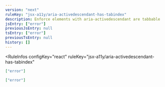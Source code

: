 ```yaml
---
version: "next"
ruleKey: "jsx-a11y/aria-activedescendant-has-tabindex"
description: Enforce elements with aria-activedescendant are tabbable
jsEntry: ["error"]
previousJsEntry: null
tsEntry: ["error"]
previousTsEntry: null
history: []
---
```


<RuleInfos 
  configKey="react" 
  ruleKey="jsx-a11y/aria-activedescendant-has-tabindex" 
>

```json
["error"]
```

```json
["error"]
```

</RuleInfos>
